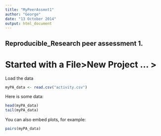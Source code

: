 ```yaml
---
title: "MyPeerAssmnt1"
author: "George"
date: "13 October 2014"
output: html_document
---
```


## Reproducible_Research peer assessment 1. 
# Started with a File>New Project ... >

Load the data

```r
myPA_data <- read.csv("activity.csv")
```

Here is some data:

```r
head(myPA_data)
tail(myPA_data)
```

You can also embed plots, for example:

``` r
pairs(myPA_data)
```


